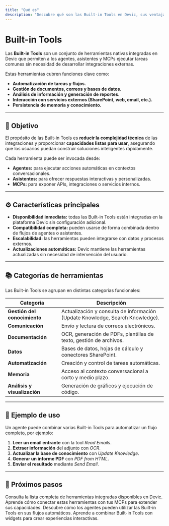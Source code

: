 ```yaml
---
title: "Qué es"
description: "Descubre qué son las Built-in Tools en Devic, sus ventajas y cómo utilizarlas dentro de tus agentes, asistentes o MCPs."
---
```


# Built-in Tools

Las **Built-in Tools** son un conjunto de herramientas nativas integradas en Devic que permiten a los agentes, asistentes y MCPs ejecutar tareas comunes sin necesidad de desarrollar integraciones externas.  

Estas herramientas cubren funciones clave como:
- **Automatización de tareas y flujos.**
- **Gestión de documentos, correos y bases de datos.**
- **Análisis de información y generación de reportes.**
- **Interacción con servicios externos (SharePoint, web, email, etc.).**
- **Persistencia de memoria y conocimiento.**

---

## 🎯 Objetivo

El propósito de las Built-in Tools es **reducir la complejidad técnica** de las integraciones y proporcionar **capacidades listas para usar**, asegurando que los usuarios puedan construir soluciones inteligentes rápidamente.

Cada herramienta puede ser invocada desde:
- **Agentes:** para ejecutar acciones automáticas en contextos conversacionales.  
- **Asistentes:** para ofrecer respuestas interactivas y personalizadas.  
- **MCPs:** para exponer APIs, integraciones o servicios internos.

---

## ⚙️ Características principales

- **Disponibilidad inmediata:** todas las Built-in Tools están integradas en la plataforma Devic sin configuración adicional.  
- **Compatibilidad completa:** pueden usarse de forma combinada dentro de flujos de agentes o asistentes.  
- **Escalabilidad:** las herramientas pueden integrarse con datos y procesos externos.  
- **Actualizaciones automáticas:** Devic mantiene las herramientas actualizadas sin necesidad de intervención del usuario.  

---

## 📚 Categorías de herramientas

Las Built-in Tools se agrupan en distintas categorías funcionales:

| Categoría | Descripción |
|------------|-------------|
| **Gestión del conocimiento** | Actualización y consulta de información (Update Knowledge, Search Knowledge). |
| **Comunicación** | Envío y lectura de correos electrónicos. |
| **Documentación** | OCR, generación de PDFs, plantillas de texto, gestión de archivos. |
| **Datos** | Bases de datos, hojas de cálculo y conectores SharePoint. |
| **Automatización** | Creación y control de tareas automáticas. |
| **Memoria** | Acceso al contexto conversacional a corto y medio plazo. |
| **Análisis y visualización** | Generación de gráficos y ejecución de código. |

---

## 🧠 Ejemplo de uso

Un agente puede combinar varias Built-in Tools para automatizar un flujo completo, por ejemplo:
1. **Leer un email entrante** con la tool *Read Emails*.  
2. **Extraer información** del adjunto con *OCR*.  
3. **Actualizar la base de conocimiento** con *Update Knowledge*.  
4. **Generar un informe PDF** con *PDF from HTML*.  
5. **Enviar el resultado** mediante *Send Email*.  

---

## 🚀 Próximos pasos

<CardGroup cols={2}>
  <Card title="Ver todas las herramientas" icon="list" href="./tools">
    Consulta la lista completa de herramientas integradas disponibles en Devic.
  </Card>
  <Card title="Integrar en MCPs" icon="plug" href="../mcp/tools">
    Aprende cómo conectar estas herramientas con tus MCPs para extender sus capacidades.
  </Card>
  <Card title="Automatización con agentes" icon="bot" href="../agents/overview">
    Descubre cómo los agentes pueden utilizar las Built-in Tools en sus flujos automáticos.
  </Card>
  <Card title="Widgets visuales" icon="layout-grid" href="../mcp/widgets">
    Aprende a combinar Built-in Tools con widgets para crear experiencias interactivas.
  </Card>
</CardGroup>
